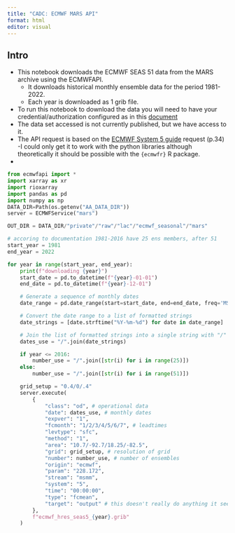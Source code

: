 ```yaml
---
title: "CADC: ECMWF MARS API"
format: html
editor: visual
---
```


## Intro

- This notebook downloads the ECMWF SEAS 51 data from the MARS archive using the ECMWFAPI.
  + It downloads historical monthly ensemble data for the period 1981-2022. 
  + Each year is downloaded as 1 grib file.
- To run this notebook to download the data you will need to have your credential/authorization configured as in this [document](https://confluence.ecmwf.int/display/WEBAPI/Access+MARS)
- The data set accessed is not currently published, but we have access to it.
- The API request is based on the [ECMWF System 5 guide](https://www.ecmwf.int/sites/default/files/medialibrary/2017-10/System5_guide.pdf) request (p.34)
-I could only get it to work with the python libraries although theoretically it should be possible with the `{ecmwfr}` R package.
-


```python
from ecmwfapi import *
import xarray as xr
import rioxarray
import pandas as pd
import numpy as np
DATA_DIR=Path(os.getenv("AA_DATA_DIR"))
server = ECMWFService("mars")
```


```python
OUT_DIR = DATA_DIR/"private"/"raw"/"lac"/"ecmwf_seasonal"/"mars"

# accoring to documentation 1981-2016 have 25 ens members, after 51
start_year = 1981
end_year = 2022

for year in range(start_year, end_year):
    print(f"downloading {year}")
    start_date = pd.to_datetime(f"{year}-01-01")
    end_date = pd.to_datetime(f"{year}-12-01")

    # Generate a sequence of monthly dates
    date_range = pd.date_range(start=start_date, end=end_date, freq='MS')

    # Convert the date range to a list of formatted strings
    date_strings = [date.strftime("%Y-%m-%d") for date in date_range]

    # Join the list of formatted strings into a single string with "/"
    dates_use = "/".join(date_strings)

    if year <= 2016:
        number_use = "/".join([str(i) for i in range(25)])
    else:
        number_use = "/".join([str(i) for i in range(51)])

    grid_setup = "0.4/0/.4"
    server.execute(
        {
            "class": "od", # operational data
            "date": dates_use, # monthly dates
            "expver": "1",
            "fcmonth": "1/2/3/4/5/6/7", # leadtimes
            "levtype": "sfc",
            "method": "1",
            "area": "10.7/-92.7/18.25/-82.5",
            "grid": grid_setup, # resolution of grid
            "number": number_use, # number of ensembles
            "origin": "ecmwf",
            "param": "228.172",
            "stream": "msmm",
            "system": "5",
            "time": "00:00:00",
            "type": "fcmean",
            "target": "output" # this doesn't really do anything it seems
        },
        f"ecmwf_hres_seas5_{year}.grib"
    )

```

